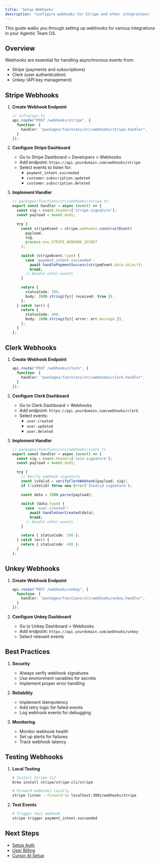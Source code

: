 ```yaml
---
title: 'Setup Webhooks'
description: 'Configure webhooks for Stripe and other integrations'
---
```


This guide walks you through setting up webhooks for various integrations in your Agentic Team OS.

## Overview

Webhooks are essential for handling asynchronous events from:
- Stripe (payments and subscriptions)
- Clerk (user authentication)
- Unkey (API key management)

## Stripe Webhooks

1. **Create Webhook Endpoint**
   ```typescript
   // infra/api.ts
   api.route("POST /webhooks/stripe", {
     function: {
       handler: "packages/functions/src/webhooks/stripe.handler",
     }
   });
   ```

2. **Configure Stripe Dashboard**
   - Go to Stripe Dashboard > Developers > Webhooks
   - Add endpoint: `https://api.yourdomain.com/webhooks/stripe`
   - Select events to listen for:
     - `payment_intent.succeeded`
     - `customer.subscription.updated`
     - `customer.subscription.deleted`

3. **Implement Handler**
   ```typescript
   // packages/functions/src/webhooks/stripe.ts
   export const handler = async (event) => {
     const sig = event.headers['stripe-signature'];
     const payload = event.body;
     
     try {
       const stripeEvent = stripe.webhooks.constructEvent(
         payload,
         sig,
         process.env.STRIPE_WEBHOOK_SECRET
       );
       
       switch (stripeEvent.type) {
         case 'payment_intent.succeeded':
           await handlePaymentSuccess(stripeEvent.data.object);
           break;
         // Handle other events
       }
       
       return {
         statusCode: 200,
         body: JSON.stringify({ received: true }),
       };
     } catch (err) {
       return {
         statusCode: 400,
         body: JSON.stringify({ error: err.message }),
       };
     }
   };
   ```

## Clerk Webhooks

1. **Create Webhook Endpoint**
   ```typescript
   api.route("POST /webhooks/clerk", {
     function: {
       handler: "packages/functions/src/webhooks/clerk.handler",
     }
   });
   ```

2. **Configure Clerk Dashboard**
   - Go to Clerk Dashboard > Webhooks
   - Add endpoint: `https://api.yourdomain.com/webhooks/clerk`
   - Select events:
     - `user.created`
     - `user.updated`
     - `user.deleted`

3. **Implement Handler**
   ```typescript
   // packages/functions/src/webhooks/clerk.ts
   export const handler = async (event) => {
     const sig = event.headers['svix-signature'];
     const payload = event.body;
     
     try {
       // Verify webhook signature
       const isValid = verifyClerkWebhook(payload, sig);
       if (!isValid) throw new Error('Invalid signature');
       
       const data = JSON.parse(payload);
       
       switch (data.type) {
         case 'user.created':
           await handleUserCreated(data);
           break;
         // Handle other events
       }
       
       return { statusCode: 200 };
     } catch (err) {
       return { statusCode: 400 };
     }
   };
   ```

## Unkey Webhooks

1. **Create Webhook Endpoint**
   ```typescript
   api.route("POST /webhooks/unkey", {
     function: {
       handler: "packages/functions/src/webhooks/unkey.handler",
     }
   });
   ```

2. **Configure Unkey Dashboard**
   - Go to Unkey Dashboard > Webhooks
   - Add endpoint: `https://api.yourdomain.com/webhooks/unkey`
   - Select relevant events

## Best Practices

1. **Security**
   - Always verify webhook signatures
   - Use environment variables for secrets
   - Implement proper error handling

2. **Reliability**
   - Implement idempotency
   - Add retry logic for failed events
   - Log webhook events for debugging

3. **Monitoring**
   - Monitor webhook health
   - Set up alerts for failures
   - Track webhook latency

## Testing Webhooks

1. **Local Testing**
   ```bash
   # Install Stripe CLI
   brew install stripe/stripe-cli/stripe

   # Forward webhooks locally
   stripe listen --forward-to localhost:3001/webhooks/stripe
   ```

2. **Test Events**
   ```bash
   # Trigger test webhook
   stripe trigger payment_intent.succeeded
   ```

## Next Steps

- [Setup Auth](/guides/setup-auth)
- [User Billing](/guides/user-billing)
- [Cursor AI Setup](/guides/cursor-ai-setup) 